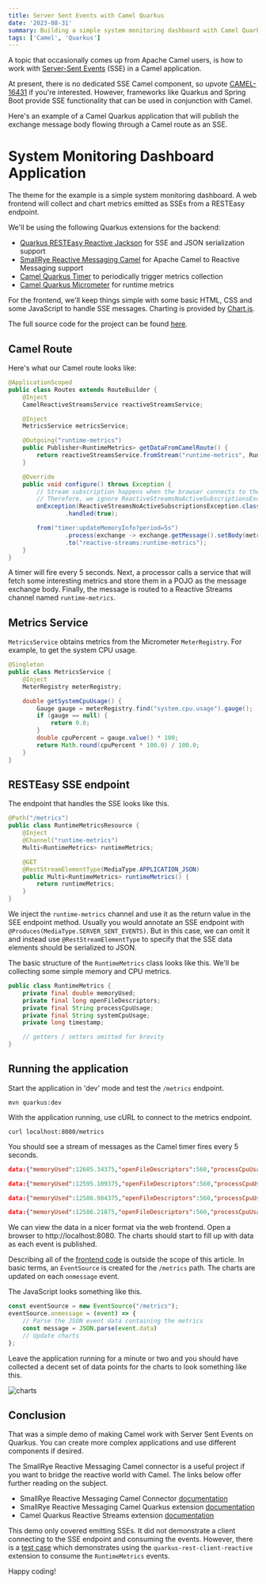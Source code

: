 ```yaml
---
title: Server Sent Events with Camel Quarkus
date: '2023-08-31'
summary: Building a simple system monitoring dashboard with Camel Quarkus & Server Sent Events
tags: ['Camel', 'Quarkus']
---
```


A topic that occasionally comes up from Apache Camel users, is how to work with [Server-Sent Events](https://html.spec.whatwg.org/multipage/server-sent-events.html) (SSE) in a Camel application.

At present, there is no dedicated SSE Camel component, so upvote [CAMEL-16431](https://issues.apache.org/jira/browse/CAMEL-16431) if you're interested. However, frameworks like Quarkus
and Spring Boot provide SSE functionality that can be used in conjunction with Camel.

Here's an example of a Camel Quarkus application that will publish the exchange message body flowing through a Camel route as an SSE.

# System Monitoring Dashboard Application

The theme for the example is a simple system monitoring dashboard. A web frontend will collect and chart metrics emitted as SSEs from a RESTEasy endpoint.

We'll be using the following Quarkus extensions for the backend:

* [Quarkus RESTEasy Reactive Jackson](https://quarkus.io/guides/resteasy-reactive) for SSE and JSON serialization support
* [SmallRye Reactive Messaging Camel](https://camel.apache.org/camel-quarkus/next/reference/extensions/smallrye-reactive-messaging.html) for Apache Camel to Reactive Messaging support
* [Camel Quarkus Timer](https://camel.apache.org/camel-quarkus/next/reference/extensions/timer.html) to periodically trigger metrics collection
* [Camel Quarkus Micrometer](https://camel.apache.org/camel-quarkus/next/reference/extensions/micrometer.html) for runtime metrics

For the frontend, we'll keep things simple with some basic HTML, CSS and some JavaScript to handle SSE messages. Charting is provided by [Chart.js](https://www.chartjs.org).

The full source code for the project can be found [here](https://github.com/jamesnetherton/camel-quarkus-demos/tree/main/server-sent-events).

## Camel Route

Here's what our Camel route looks like:

```java
@ApplicationScoped
public class Routes extends RouteBuilder {
    @Inject
    CamelReactiveStreamsService reactiveStreamsService;

    @Inject
    MetricsService metricsService;

    @Outgoing("runtime-metrics")
    public Publisher<RuntimeMetrics> getDataFromCamelRoute() {
        return reactiveStreamsService.fromStream("runtime-metrics", RuntimeMetrics.class);
    }

    @Override
    public void configure() throws Exception {
        // Stream subscription happens when the browser connects to the SSE
        // Therefore, we ignore ReactiveStreamsNoActiveSubscriptionsException
        onException(ReactiveStreamsNoActiveSubscriptionsException.class)
                .handled(true);

        from("timer:updateMemoryInfo?period=5s")
                .process(exchange -> exchange.getMessage().setBody(metricsService.getRuntimeMetrics()))
                .to("reactive-streams:runtime-metrics");
    }
}
```

A timer will fire every 5 seconds. Next, a processor calls a service that will fetch some interesting metrics and store them in a POJO as the message exchange body.
Finally, the message is routed to a Reactive Streams channel named `runtime-metrics`.

## Metrics Service

`MetricsService` obtains metrics from the Micrometer `MeterRegistry`. For example, to get the system CPU usage.

```java
@Singleton
public class MetricsService {
    @Inject
    MeterRegistry meterRegistry;

    double getSystemCpuUsage() {
        Gauge gauge = meterRegistry.find("system.cpu.usage").gauge();
        if (gauge == null) {
            return 0.0;
        }
        double cpuPercent = gauge.value() * 100;
        return Math.round(cpuPercent * 100.0) / 100.0;
    }
}
```

## RESTEasy SSE endpoint

The endpoint that handles the SSE looks like this.

```java
@Path("/metrics")
public class RuntimeMetricsResource {
    @Inject
    @Channel("runtime-metrics")
    Multi<RuntimeMetrics> runtimeMetrics;

    @GET
    @RestStreamElementType(MediaType.APPLICATION_JSON)
    public Multi<RuntimeMetrics> runtimeMetrics() {
        return runtimeMetrics;
    }
}
```

We inject the `runtime-metrics` channel and use it as the return value in the SEE endpoint method. Usually you would annotate an SSE endpoint with `@Produces(MediaType.SERVER_SENT_EVENTS)`. But in this case,
we can omit it and instead use `@RestStreamElementType` to specify that the SSE data elements should be serialized to JSON.

The basic structure of the `RuntimeMetrics` class looks like this. We'll be collecting some simple memory and CPU metrics.

```java
public class RuntimeMetrics {
    private final double memoryUsed;
    private final long openFileDescriptors;
    private final String processCpuUsage;
    private final String systemCpuUsage;
    private long timestamp;

    // getters / setters omitted for brevity
}
```

## Running the application

Start the application in 'dev' mode and test the `/metrics` endpoint.

```
mvn quarkus:dev
```

With the application running, use cURL to connect to the metrics endpoint.

```
curl localhost:8080/metrics
```

You should see a stream of messages as the Camel timer fires every 5 seconds.

```json
data:{"memoryUsed":12605.34375,"openFileDescriptors":560,"processCpuUsage":"0.16","systemCpuUsage":"4.46","timestamp":1693218265190}

data:{"memoryUsed":12595.109375,"openFileDescriptors":560,"processCpuUsage":"0.25","systemCpuUsage":"1.94","timestamp":1693218270196}

data:{"memoryUsed":12586.984375,"openFileDescriptors":560,"processCpuUsage":"0.05","systemCpuUsage":"1.68","timestamp":1693218275198}

data:{"memoryUsed":12586.21875,"openFileDescriptors":560,"processCpuUsage":"0.05","systemCpuUsage":"1.70","timestamp":1693218280202}
```

We can view the data in a nicer format via the web frontend. Open a browser to http://localhost:8080. The charts should start to fill up with data as each event is published.

Describing all of the [frontend code](https://github.com/jamesnetherton/camel-quarkus-demos/tree/main/server-sent-events/src/main/resources/META-INF/resources) is outside the scope of this article.
In basic terms, an `EventSource` is created for the `/metrics` path. The charts are updated on each `onmessage` event.

The JavaScript looks something like this.

```javascript
const eventSource = new EventSource("/metrics");
eventSource.onmessage = (event) => {
    // Parse the JSON event data containing the metrics
    const message = JSON.parse(event.data)
    // Update charts
};
```

Leave the application running for a minute or two and you should have collected a decent set of data points for the charts to look something like this.

![charts](/static/images/charts.png)

## Conclusion

That was a simple demo of making Camel work with Server Sent Events on Quarkus. You can create more complex applications and use different components if desired.

The SmallRye Reactive Messaging Camel connector is a useful project if you want to bridge the reactive world with Camel. The links below offer further reading on the subject.

* SmallRye Reactive Messaging Camel Connector [documentation](https://smallrye.io/smallrye-reactive-messaging/smallrye-reactive-messaging/3.3/camel/camel.html)
* SmallRye Reactive Messaging Camel Quarkus extension [documentation](https://camel.apache.org/camel-quarkus/next/reference/extensions/smallrye-reactive-messaging.html)
* Camel Quarkus Reactive Streams extension [documentation](https://camel.apache.org/camel-quarkus/next/reference/extensions/reactive-streams.html)

This demo only covered emitting SSEs. It did not demonstrate a client connecting to the SSE endpoint and consuming the events. However, there is a
[test case](https://github.com/jamesnetherton/camel-quarkus-demos/blob/main/server-sent-events/src/test/java/org/acme/RuntimeMetricsTest.java) which
demonstrates using the `quarkus-rest-client-reactive` extension to consume the `RuntimeMetrics` events.

Happy coding!
